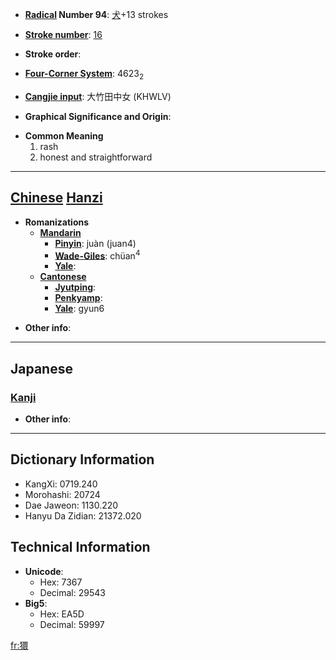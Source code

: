 * '''[[Wiktionary:Chinese radical index| Radical]] Number 94''': [[Wiktionary:Chinese radical index 犬|犬]]+13 strokes

* '''[[Wiktionary:Chinese total strokes index|Stroke number]]''': [[Wiktionary:Chinese total strokes index 16|16]]

* '''Stroke order''': 

* '''[[Wiktionary:Chinese four corner index|Four-Corner System]]''': 4623<sub>2</sub>

* '''[[Wiktionary:Chinese Cangjie index|Cangjie input]]''': 大竹田中女 (KHWLV)

* '''Graphical Significance and Origin''': 

* '''Common Meaning'''
*#rash
*# honest and straightforward


----

== [[Chinese]] [[Hanzi]] ==

* '''Romanizations'''
** '''[[Mandarin]]'''
*** '''[[Pinyin]]''': juàn (juan4)
*** '''[[Wade-Giles]]''': chüan<sup>4</sup>
*** '''[[Yale]]''': 
** '''[[Cantonese]]'''
*** '''[[Jyutping]]''':
*** '''[[Penkyamp]]''': 
*** '''[[Yale]]''': gyun6

* '''Other info''': 

----

==Japanese==
===[[Kanji]]===
{{kanji|on readings=[[けん]] (ken)
|kun readings=[[はねおどる]] (haneodoru)
}}

* '''Other info''':  

----

== Dictionary Information ==

* KangXi: 0719.240
* Morohashi: 20724
* Dae Jaweon: 1130.220
* Hanyu Da Zidian: 21372.020

== Technical Information ==

* '''Unicode''':
** Hex: 7367
** Decimal: 29543
* '''Big5''':
** Hex: EA5D
** Decimal: 59997

[[fr:獧]]